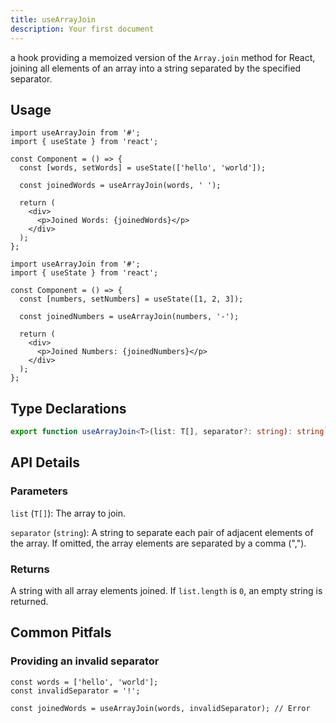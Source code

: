 ```yaml
---
title: useArrayJoin
description: Your first document
---
```


a hook providing a memoized version of the `Array.join` method for React, joining all elements of an array into a string separated by the specified separator.

## Usage

```tsx
import useArrayJoin from '#';
import { useState } from 'react';

const Component = () => {
  const [words, setWords] = useState(['hello', 'world']);

  const joinedWords = useArrayJoin(words, ' ');

  return (
    <div>
      <p>Joined Words: {joinedWords}</p>
    </div>
  );
};
```

```tsx
import useArrayJoin from '#';
import { useState } from 'react';

const Component = () => {
  const [numbers, setNumbers] = useState([1, 2, 3]);

  const joinedNumbers = useArrayJoin(numbers, '-');

  return (
    <div>
      <p>Joined Numbers: {joinedNumbers}</p>
    </div>
  );
};
```

## Type Declarations

````typescript
export function useArrayJoin<T>(list: T[], separator?: string): string```
````

## API Details

### Parameters

`list` (`T[]`): The array to join.

`separator` (`string`): A string to separate each pair of adjacent elements of the array. If omitted, the array elements are separated by a comma (",").

### Returns

A string with all array elements joined. If `list.length` is `0`, an empty string is returned.

## Common Pitfals

### Providing an invalid separator

```tsx
const words = ['hello', 'world'];
const invalidSeparator = '!';

const joinedWords = useArrayJoin(words, invalidSeparator); // Error
```
